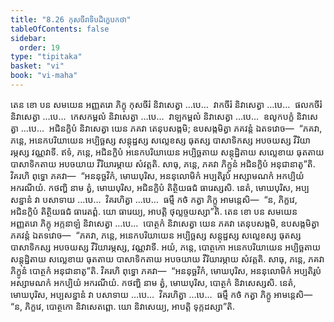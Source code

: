 ```yaml
---
title: "8.26 កុសចីរាទិបដិក្ខេបកថា"
tableOfContents: false
sidebar:
  order: 19
type: "tipitaka"
basket: "vi"
book: "vi-maha"
---
```



<DynamicBreadcrumb />

<Division number="371" book="vi-maha">

<Paragraph number="1718" book="vi-maha">
តេន ខោ បន សមយេន អញ្ញតរោ ភិក្ខុ កុសចីរំ និវាសេត្វា …បេ…  វាកចីរំ និវាសេត្វា …បេ…  ផលកចីរំ និវាសេត្វា …បេ…  កេសកម្ពលំ និវាសេត្វា …បេ…  វាឡកម្ពលំ និវាសេត្វា …បេ…  ឧលូកបក្ខំ និវាសេត្វា …បេ…  អជិនក្ខិបំ និវាសេត្វា យេន ភគវា តេនុបសង្កមិ; ឧបសង្កមិត្វា ភគវន្តំ ឯតទវោច—  “ភគវា, ភន្តេ, អនេកបរិយាយេន អប្បិច្ឆស្ស សន្តុដ្ឋស្ស សល្លេខស្ស ធុតស្ស បាសាទិកស្ស អបចយស្ស វីរិយារម្ភស្ស វណ្ណវាទី. ឥទំ, ភន្តេ, អជិនក្ខិបំ អនេកបរិយាយេន អប្បិច្ឆតាយ សន្តុដ្ឋិតាយ សល្លេខាយ ធុតតាយ បាសាទិកតាយ អបចយាយ វីរិយារម្ភាយ សំវត្តតិ. សាធុ, ភន្តេ, ភគវា ភិក្ខូនំ អជិនក្ខិបំ អនុជានាតូ”តិ. វិគរហិ ពុទ្ធោ ភគវា—  “អននុច្ឆវិកំ, មោឃបុរិស, អននុលោមិកំ អប្បតិរូបំ អស្សាមណកំ អកប្បិយំ អករណីយំ. កថញ្ហិ នាម ត្វំ, មោឃបុរិស, អជិនក្ខិបំ តិត្ថិយធជំ ធារេស្សសិ. នេតំ, មោឃបុរិស, អប្បសន្នានំ វា បសាទាយ …បេ…  វិគរហិត្វា …បេ…  ធម្មឹ កថំ កត្វា ភិក្ខូ អាមន្តេសិ—  “ន, ភិក្ខវេ, អជិនក្ខិបំ តិត្ថិយធជំ ធារេតព្ពំ. យោ ធារេយ្យ, អាបត្តិ ថុល្លច្ចយស្សា”តិ.
</Paragraph>

<Paragraph number="1719" book="vi-maha">
តេន ខោ បន សមយេន អញ្ញតរោ ភិក្ខុ អក្កនាឡំ និវាសេត្វា …បេ…  បោត្ថកំ និវាសេត្វា យេន ភគវា តេនុបសង្កមិ, ឧបសង្កមិត្វា ភគវន្តំ ឯតទវោច—  “ភគវា, ភន្តេ, អនេកបរិយាយេន អប្បិច្ឆស្ស សន្តុដ្ឋស្ស សល្លេខស្ស ធុតស្ស បាសាទិកស្ស អបចយស្ស វីរិយារម្ភស្ស, វណ្ណវាទី. អយំ, ភន្តេ, បោត្ថកោ អនេកបរិយាយេន អប្បិច្ឆតាយ សន្តុដ្ឋិតាយ សល្លេខាយ ធុតតាយ បាសាទិកតាយ អបចយាយ វីរិយារម្ភាយ សំវត្តតិ. សាធុ, ភន្តេ, ភគវា ភិក្ខូនំ បោត្ថកំ អនុជានាតូ”តិ. វិគរហិ ពុទ្ធោ ភគវា—  “អននុច្ឆវិកំ, មោឃបុរិស, អននុលោមិកំ អប្បតិរូបំ អស្សាមណកំ អកប្បិយំ អករណីយំ. កថញ្ហិ នាម ត្វំ, មោឃបុរិស, បោត្ថកំ និវាសេស្សសិ. នេតំ, មោឃបុរិស, អប្បសន្នានំ វា បសាទាយ …បេ…  វិគរហិត្វា …បេ…  ធម្មឹ កថំ កត្វា ភិក្ខូ អាមន្តេសិ—  “ន, ភិក្ខវេ, បោត្ថកោ និវាសេតព្ពោ. យោ និវាសេយ្យ, អាបត្តិ ទុក្កដស្សា”តិ.
</Paragraph>
</Division>